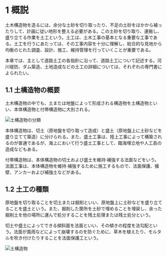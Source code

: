 # 1 概説

土木構造物を造るには、余分な土砂を切り取ったり、不足の土砂をほかから補ったりして、計画に従い地形を整える必要がある。この土砂を切り取り、運搬し、盛り立てる作業を土工という。土工は、土木工事の基本となる重要な工事である。土工を行うにあたっては、その工事内容を十分に理解し、総合的な見地から均衡のとれた調査、設計、施工、維持管理を行っていくことが重要である。

本章では、主として道路土工の各指針に沿って、道路土工について記述する。河川堤防、ダム築造、土地造成などの土工の詳細については、それぞれの専門書によられたい。

## 1.1 土構造物の概要

土木構造物の中でも、土または地盤によって形成される構造物を土構造物といい、本体構造物と付帯構造物に大別される。

![土構造物の分類](/images/construction-management/0101.jpg)

本体構造物は、切土（原地盤を切り取って造成）と盛土（原地盤上に土砂などを盛り立てて築造）に分けられる。また、盛土工事は、陸上工事によって構築されるのが普通であるが、海上において行う盛土工事として、臨海埋立地や人工島の造成などもある。

付帯構造物は、本体構造物の切土および盛土を維持·補強する法面などをいう。法面工事は、本体構造物を維持·補強するために施工するもので、法面保護、擁壁、アンカーおよび補強土などがある。

## 1.2 土工の種類

原地盤を切り取ることを切土または掘削といい、原地盤上に土砂などを盛り立てることを盛土という。また、掘削した箇所を土砂で埋めることを埋戻し、余った掘削土を他の場所に運んで処分することを残土処理または残土処分という。

切土や盛土によってできる傾斜面を法面といい、その傾きの程度を法勾配という。法面が風雨などによって崩壊するのを防ぐために、草木を植えたり、モルタルを吹き付けたりすることを法面保護工という。

![土構造物](/images/construction-management/0102.jpg)
